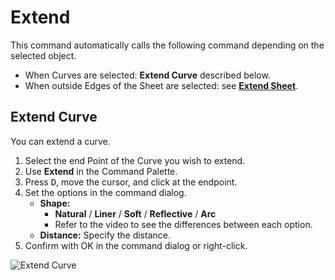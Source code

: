 
# Extend

<Reference shortcut="" command="Extend" button="" />

This command automatically calls the following command depending on the selected object.
- When Curves are selected: **Extend Curve** described below.
- When outside Edges of the Sheet are selected: see [**Extend Sheet**](../solid/extend).

## Extend Curve

You can extend a curve.

1. Select the end Point of the Curve you wish to extend.
2. Use **Extend** in the Command Palette.
3. Press <kbd>D</kbd>, move the cursor, and click at the endpoint.
4. Set the options in the command dialog.
   - **Shape:**
        - **Natural** / **Liner** /  **Soft** /  **Reflective** / **Arc**
        - Refer to the video to see the differences between each option.
   - **Distance:** Specify the distance.
5. Confirm with OK in the command dialog or right-click.

![Extend Curve](/img/extend-curve.gif)




